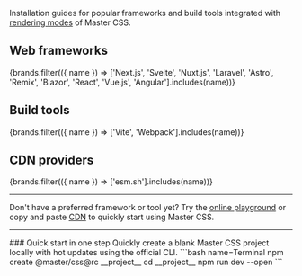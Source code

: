 
Installation guides for popular frameworks and build tools integrated with [rendering modes](/docs/rendering-modes) of Master CSS.

## Web frameworks
<IconButtons url="/docs/installation">
    {brands.filter(({ name }) => ['Next.js', 'Svelte', 'Nuxt.js', 'Laravel', 'Astro', 'Remix', 'Blazor', 'React', 'Vue.js', 'Angular'].includes(name))}
</IconButtons>

## Build tools
<IconButtons url="/docs/installation">
    {brands.filter(({ name }) => ['Vite', 'Webpack'].includes(name))}
</IconButtons>

## CDN providers
<IconButtons url="/docs/installation">
    {brands.filter(({ name }) => ['esm.sh'].includes(name))}
</IconButtons>

---

Don't have a preferred framework or tool yet? Try the [online playground](/play) or copy and paste [CDN](/docs/installation/cdn) to quickly start using Master CSS.

---

<StepSection>
    <Step $row>
        <StepL>
            ### <StepNum />Quick start in one step
            Quickly create a blank Master CSS project locally with hot updates using the official CLI.
        </StepL>
        <StepR>
            ```bash name=Terminal
            npm create @master/css@rc __project__
            cd __project__
            npm run dev --open
            ```
        </StepR>
        <StepEnd/>
    </Step>
</StepSection>